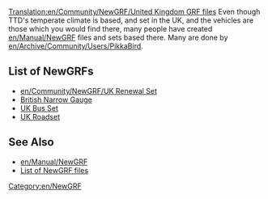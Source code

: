 [[Translation:en/Community/NewGRF/United Kingdom GRF files]]
{{en/Community/NewGRF/NewGRF Country|
Flag=en/Community/NewGRF/800px-Flag of the United Kingdom.png|
name=United Kingdom|
website=www.pikkarail.com/ttdp/ukrs/|
setname=UK Renewal Set}}
Even though TTD's temperate climate is based, and set in the UK, and the vehicles are those which you would find there, many people have created [[en/Manual/NewGRF]] files and sets based there. Many are done by [[en/Archive/Community/Users/PikkaBird]].

==List of NewGRFs==
*[[en/Community/NewGRF/UK Renewal Set]]
*[http://www.tt-forums.net/viewtopic.php?t=6123&highlight=set British Narrow Gauge]
*[http://www.tt-forums.net/viewtopic.php?t=15429 UK Bus Set]
*[http://www.tt-forums.net/viewtopic.php?t=27963 UK Roadset]

==See Also==
*[[en/Manual/NewGRF]]
*[[en/Community/NewGRF/Main Page|List of NewGRF files]]

[[Category:en/NewGRF]]